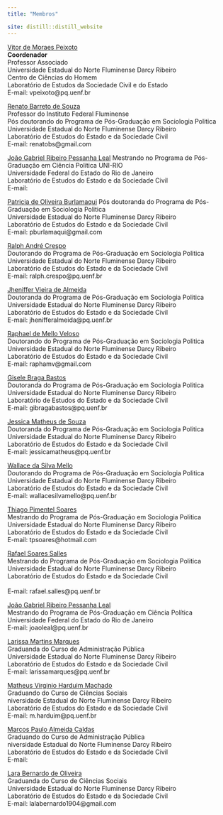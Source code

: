 ```yaml
---
title: "Membros"

site: distill::distill_website
---
```


[Vitor de Moraes Peixoto](http://lattes.cnpq.br/4676437210734787)  <br/> 
**Coordenador** <br/> 
Professor Associado <br/> 
Universidade Estadual do Norte Fluminense Darcy Ribeiro <br/> 
Centro de Ciências do Homem <br/> 
Laboratório de Estudos da Sociedade Civil e do Estado <br/> 
E-mail: vpeixoto@pq.uenf.br <br/> 

[Renato Barreto de Souza](http://lattes.cnpq.br/4208615645719699) <br/> 
Professor do Instituto Federal Fluminense <br/> 
Pós doutorando do Programa de Pós-Graduação em Sociologia Politica <br/> 
Universidade Estadual do Norte Fluminense Darcy Ribeiro <br/> 
Laboratório de Estudos do Estado e da Sociedade Civil <br/> 
E-mail: renatobs@gmail.com  <br/> 

[João Gabriel Ribeiro Pessanha Leal](http://lattes.cnpq.br/9277299850069272)
Mestrando no Programa de Pós-Graduação em Ciência Política UNI-RIO <br/> 
Universidade Federal do Estado do Rio de Janeiro  <br/> 
Laboratório de Estudos do Estado e da Sociedade Civil <br/> 
E-mail:  <br/> 

[Patricia de Oliveira Burlamaqui](http://lattes.cnpq.br/6620703529177610)
Pós doutoranda do Programa de Pós-Graduação em Sociologia Politica <br/> 
Universidade Estadual do Norte Fluminense Darcy Ribeiro <br/> 
Laboratório de Estudos do Estado e da Sociedade Civil <br/> 
E-mail: pburlamaqui@gmail.com <br/> 

[Ralph André Crespo](http://lattes.cnpq.br/7250750885312461) <br/> 
Doutorando do Programa de Pós-Graduação em Sociologia Politica <br/> 
Universidade Estadual do Norte Fluminense Darcy Ribeiro <br/> 
Laboratório de Estudos do Estado e da Sociedade Civil <br/> 
E-mail: ralph.crespo@pq.uenf.br <br/> 

[Jheniffer Vieira de Almeida](http://lattes.cnpq.br/1477388811747167) <br/> 
Doutoranda do Programa de Pós-Graduação em Sociologia Politica <br/> 
Universidade Estadual do Norte Fluminense Darcy Ribeiro <br/> 
Laboratório de Estudos do Estado e da Sociedade Civil <br/> 
E-mail: jhenifferalmeida@pq.uenf.br <br/> 

[Raphael de Mello Veloso](http://lattes.cnpq.br/9433034841064768) <br/> 
Doutorando do Programa de Pós-Graduação em Sociologia Politica <br/> 
Universidade Estadual do Norte Fluminense Darcy Ribeiro <br/> 
Laboratório de Estudos do Estado e da Sociedade Civil <br/> 
E-mail: raphamv@gmail.com  <br/> 

[Gisele Braga Bastos](http://lattes.cnpq.br/1675744772217864) <br/> 
Doutoranda do Programa de Pós-Graduação em Sociologia Politica <br/> 
Universidade Estadual do Norte Fluminense Darcy Ribeiro <br/> 
Laboratório de Estudos do Estado e da Sociedade Civil <br/>
E-mail: gibragabastos@pq.uenf.br <br/> 

[Jessica Matheus de Souza](http://lattes.cnpq.br/6717255818088404) <br/> 
Doutoranda do Programa de Pós-Graduação em Sociologia Politica <br/> 
Universidade Estadual do Norte Fluminense Darcy Ribeiro <br/> 
Laboratório de Estudos do Estado e da Sociedade Civil <br/> 
E-mail: jessicamatheus@pq.uenf.br <br/> 

[Wallace da Silva Mello](http://lattes.cnpq.br/8178088513307546) <br/> 
Doutorando do Programa de Pós-Graduação em Sociologia Politica <br/> 
Universidade Estadual do Norte Fluminense Darcy Ribeiro <br/> 
Laboratório de Estudos do Estado e da Sociedade Civil <br/> 
E-mail: wallacesilvamello@pq.uenf.br <br/> 

[Thiago Pimentel Soares](http://lattes.cnpq.br/5038496684551538) <br/> 
Mestrando do Programa de Pós-Graduação em Sociologia Politica <br/> 
Universidade Estadual do Norte Fluminense Darcy Ribeiro <br/> 
Laboratório de Estudos do Estado e da Sociedade Civil <br/> 
E-mail: tpsoares@hotmail.com <br/> 

[Rafael Soares Salles](http://lattes.cnpq.br/6781198318316057) <br/> 
Mestrando do Programa de Pós-Graduação em Sociologia Politica <br/> 
Universidade Estadual do Norte Fluminense Darcy Ribeiro <br/> 
Laboratório de Estudos do Estado e da Sociedade Civil <br/>  
E-mail: rafael.salles@pq.uenf.br <br/> 

[João Gabriel Ribeiro Pessanha Leal](http://lattes.cnpq.br/9277299850069272) <br/> 
Mestrando do Programa de Pós-Graduação em Ciência Política <br/> 
Universidade Federal do Estado do Rio de Janeiro  <br/> 
E-mail: joaoleal@pq.uenf.br  <br/> 

[Larissa Martins Marques](http://lattes.cnpq.br/8424422005329610) <br/> 
Graduanda do Curso de Administração Pública <br/> 
Universidade Estadual do Norte Fluminense Darcy Ribeiro  <br/> 
Laboratório de Estudos do Estado e da Sociedade Civil <br/> 
E-mail: larissamarques@pq.uenf.br <br/> 

[Matheus Virginio Harduim Machado](http://lattes.cnpq.br/6781198318316057) <br/> 
Graduando do Curso de Ciências Sociais <br/> 
niversidade Estadual do Norte Fluminense Darcy Ribeiro  <br/> 
Laboratório de Estudos do Estado e da Sociedade Civil <br/> 
E-mail: m.harduim@pq.uenf.br <br/> 

[Marcos Paulo Almeida Caldas](http://lattes.cnpq.br/2013068761602794) <br/> 
Graduando do Curso de Administração Pública <br/> 
niversidade Estadual do Norte Fluminense Darcy Ribeiro <br/> 
Laboratório de Estudos do Estado e da Sociedade Civil <br/> 
E-mail:  <br/> 

[Lara Bernardo de Oliveira](http://lattes.cnpq.br/6943283489647623) <br/> 
Graduanda do Curso de Ciências Sociais <br/>
Universidade Estadual do Norte Fluminense Darcy Ribeiro <br/> 
Laboratório de Estudos do Estado e da Sociedade Civil <br/> 
E-mail: lalabernardo1904@gmail.com <br/> 

